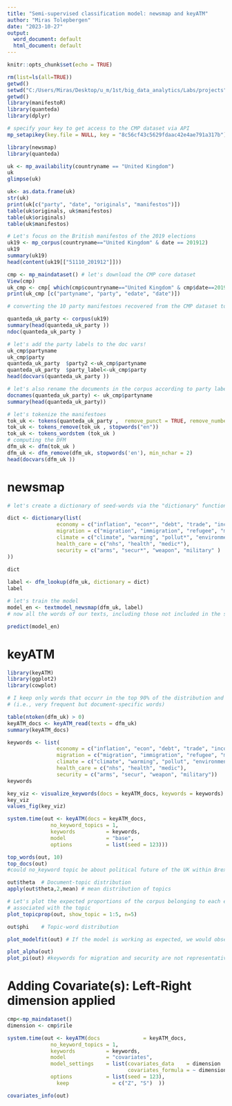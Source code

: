 ---
title: "Semi-supervised classification model: newsmap and keyATM"
author: "Miras Tolepbergen"
date: "2023-10-27"
output:
  word_document: default
  html_document: default
---

```{r setup, include=FALSE}
knitr::opts_chunk$set(echo = TRUE)
```

```{r}
rm(list=ls(all=TRUE))
getwd()
setwd("C:/Users/Miras/Desktop/u_m/1st/big_data_analytics/Labs/projects")
getwd()
library(manifestoR)
library(quanteda)
library(dplyr)

# specify your key to get access to the CMP dataset via API
mp_setapikey(key.file = NULL, key = "8c56cf43c5629fdaac42e4ae791a317b")
```
```{r}
library(newsmap)
library(quanteda)
```

```{r}
uk <- mp_availability(countryname == "United Kingdom")
uk
glimpse(uk)
```

```{r}
uk<- as.data.frame(uk)
str(uk)
print(uk[c("party", "date", "originals", "manifestos")])
table(uk$originals, uk$manifestos)
table(uk$originals)
table(uk$manifestos)
```

```{r}
# Let's focus on the British manifestos of the 2019 elections
uk19 <- mp_corpus(countryname=="United Kingdom" & date == 201912)
uk19 
summary(uk19)
head(content(uk19[["51110_201912"]]))
```

```{r}
cmp <- mp_maindataset() # let's download the CMP core dataset
View(cmp)
uk_cmp <- cmp[ which(cmp$countryname=="United Kingdom" & cmp$date==201912),] # select name of country and elections
print(uk_cmp [c("partyname", "party", "edate", "date")])
```

```{r}
# converting the 10 party manifestoes recovered from the CMP dataset to a Quanteda corpus

quanteda_uk_party <- corpus(uk19)
summary(head(quanteda_uk_party ))
ndoc(quanteda_uk_party )

# let's add the party labels to the doc vars!
uk_cmp$partyname
uk_cmp$party
quanteda_uk_party  $party2 <-uk_cmp$partyname
quanteda_uk_party  $party_label<-uk_cmp$party
head(docvars(quanteda_uk_party ))

# let's also rename the documents in the corpus according to party labels
docnames(quanteda_uk_party) <- uk_cmp$partyname
summary(head(quanteda_uk_party))

# let's tokenize the manifestoes
tok_uk <- tokens(quanteda_uk_party ,  remove_punct = TRUE, remove_numbers=TRUE, remove_symbols = TRUE, split_hyphens = TRUE, remove_separators = TRUE, remove_url = TRUE)
tok_uk <- tokens_remove(tok_uk , stopwords("en"))
tok_uk <- tokens_wordstem (tok_uk )
# computing the DFM
dfm_uk <- dfm(tok_uk ) 
dfm_uk <- dfm_remove(dfm_uk, stopwords('en'), min_nchar = 2)
head(docvars(dfm_uk ))
```

#  newsmap

```{r}
# let's create a dictionary of seed-words via the "dictionary" function of Quanteda and let's apply it to our dfm

dict <- dictionary(list(
                economy = c("inflation", "econ*", "debt", "trade", "income", "market", "currency", "gdp", "budget"),
                migration = c("migration", "immigration", "refugee", "migrant", "asylum", "divers*"),
                climate = c("climate", "warming", "pollut*", "environment", "green"),
                health_care = c("nhs", "health", "medic*"),
                security = c("arms", "secur*", "weapon", "military" )
))
                                          
dict

label <- dfm_lookup(dfm_uk, dictionary = dict)
label
```

```{r}
# let's train the model
model_en <- textmodel_newsmap(dfm_uk, label)
# now all the words of our texts, including those not included in the seed-words, get a value!

predict(model_en)
```

#  keyATM

```{r}
library(keyATM)
library(ggplot2)
library(cowplot)
```

```{r}
# I keep only words that occurr in the top 90% of the distribution and in less than 10% of documents 
# (i.e., very frequent but document-specific words) 

table(ntoken(dfm_uk) > 0)
keyATM_docs <- keyATM_read(texts = dfm_uk)
summary(keyATM_docs)
```

```{r}
keywords <- list(
                economy = c("inflation", "econ", "debt", "trade", "income", "market", "currency", "gdp", "budget"),
                migration = c("migration", "immigration", "refugee", "migrant", "asylum", "divers"),
                climate = c("climate", "warming", "pollut", "environment", "green"),
                health_care = c("nhs", "health", "medic"),
                security = c("arms", "secur", "weapon", "military"))
keywords

key_viz <- visualize_keywords(docs = keyATM_docs, keywords = keywords)
key_viz
values_fig(key_viz)
```

```{r}
system.time(out <- keyATM(docs = keyATM_docs,    
              no_keyword_topics = 1,               
              keywords          = keywords,       
              model             = "base",        
              options           = list(seed = 123))) 
```

```{r}
top_words(out, 10)
top_docs(out)
#could no_keyword topic be about political future of the UK within Brexit context?
```



```{r}
out$theta  # Document-topic distribution
apply(out$theta,2,mean) # mean distribution of topics

# Let's plot the expected proportions of the corpus belonging to each estimated topic along with the top five words 
# associated with the topic
plot_topicprop(out, show_topic = 1:5, n=5)

out$phi    # Topic-word distribution
```

```{r}
plot_modelfit(out) # If the model is working as expected, we would observe an increase trend for the log-likelihood and an decrease trend for the perplexity
```

```{r}
plot_alpha(out)
plot_pi(out) #keywords for migration and security are not representative thus problematic
```

# Adding Covariate(s): Left-Right dimension applied
```{r}
cmp<-mp_maindataset() 
dimension <- cmp$rile 
```

```{r}
system.time(out <- keyATM(docs              = keyATM_docs,
              no_keyword_topics = 1,
              keywords          = keywords,
              model             = "covariates",
              model_settings    = list(covariates_data    = dimension  ,
                                       covariates_formula = ~ dimension ),
              options           = list(seed = 123),
                keep              = c("Z", "S")  ))
```
```{r}
covariates_info(out)
```







```{r}

```

```{r}

```

```{r}

```

```{r}

```

```{r}

```

```{r}

```

```{r}

```